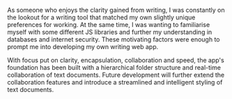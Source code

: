 As someone who enjoys the clarity gained from writing, I was constantly on the lookout for a writing tool that matched my own slightly unique preferences for working. At the same time, I was wanting to familiarise myself with some different JS libraries and further my understanding in databases and internet security. These motivating factors were enough to prompt me into developing my own writing web app.

With focus put on clarity, encapsulation, collaboration and speed, the app's foundation has been built with a hierarchical folder structure and real-time collaboration of text documents. Future development will further extend the collaboration features and introduce a streamlined and intelligent styling of text documents.
